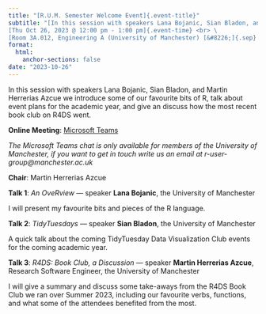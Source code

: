 ```yaml
---
title: "[R.U.M. Semester Welcome Event]{.event-title}"
subtitle: "[In this session with speakers Lana Bojanic, Sian Bladon, and Martin Herrerias Azcue we introduce some of our favourite bits of R, talk about event plans for the academic year, and give an discuss how the most recent book club on R4DS went.]{.event-summary} <br> \
[Thu Oct 26, 2023 @ 12:00 pm - 1:00 pm]{.event-time} <br> \
[Room 3A.012, Engineering A (University of Manchester) [&#8226;]{.sep} Online via Microsoft Teams]{.event-location}"
format:
  html:
    anchor-sections: false
date: "2023-10-26"
---
```


<!--
date: "2023-10-26T12:00:00"
date_end: "2023-10-26T13:00:00"
event: R User Group Meeting 
location: Engineering A Room 3A.012 (University of Manchester) &amp; Online on Microsoft Teams
publish_date: "2023-10-24T00:00:00"
-->

In this session with speakers Lana Bojanic, Sian Bladon, and Martin Herrerias Azcue we introduce some of our favourite bits of R, talk about event plans for the academic year, and give an discuss how the most recent book club on R4DS went.

**Online Meeting**: [Microsoft Teams](https://teams.microsoft.com/l/meetup-join/19%3a7067cf1044b243a4a548d19ef38dd4ca%40thread.tacv2/1697101724264?context=%7b%22Tid%22%3a%22c152cb07-614e-4abb-818a-f035cfa91a77%22%2c%22Oid%22%3a%22a6268e3e-ebaf-4ac7-8498-8dbd4e1c426a%22%7d)

*The Microsoft Teams chat is only available for members of the University of Manchester, if you want to get in touch write us an email at r-user-group@manchester.ac.uk*

**Chair**: Martin Herrerias Azcue

**Talk 1**: *An OveRview* &#8212; speaker **Lana Bojanic**, the University of Manchester

I will present my favourite bits and pieces of the R language.

**Talk 2**: *TidyTuesdays* &#8212; speaker **Sian Bladon**, the University of Manchester

A quick talk about the coming TidyTuesday Data Visualization Club events for the coming academic year.

**Talk 3**: *R4DS: Book Club, a Discussion* &#8212; speaker **Martin Herrerias Azcue**, Research Software Engineer, the University of Manchester

I will give a summary and discuss some take-aways from the R4DS Book Club we ran over Summer 2023, including our favourite verbs, functions, and what some of the attendees benefited from the most.
